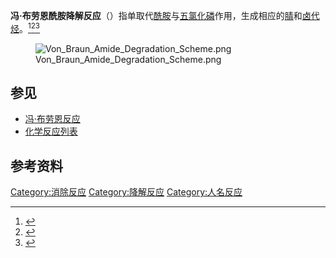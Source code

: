 '''冯·布劳恩酰胺降解反应'''（{{lang-de|Von-Braun-Amid-Abbau}}）指单取代[[酰胺|酰胺]]与[[五氯化磷|五氯化磷]]作用，生成相应的[[腈|腈]]和[[卤代烃|卤代烃]]。<ref>{{cite journal en 
 | title = Ueber die Spaltung des Benzenylmethylimidchlorids 
 | author = [[Hans_von_Pechmann|Hans von Pechmann]] 
 | journal = [[Berichte_der_deutschen_chemischen_Gesellschaft|Berichte der deutschen chemischen Gesellschaft]] 
 | volume = 33 
 | issue = 1 
 | pages = 611–612 
 | year = 1900 
 | url = http://gallica.bnf.fr/ark:/12148/bpt6k907551/f616.table 
 | doi = 10.1002/cber.19000330199 
 | access-date = 2009-11-06 
 | archive-date = 2020-11-04 
 | archive-url = https://web.archive.org/web/20201104182223/https://gallica.bnf.fr/ark:/12148/bpt6k907551/f616.table 
 | dead-url = no 
 }}</ref><ref>{{cite journal en
 | title =  Ueber 1.5-Dibrompentan 
 | author = von Braun, J.  
 | journal =  [[Berichte_der_deutschen_chemischen_Gesellschaft|Berichte der deutschen chemischen Gesellschaft]]
 | volume = 37 
 | issue = 3
 | pages = 3210–3213 
 | year = 1904 
 | url =  
 | doi = 10.1002/cber.190403703118   }}</ref><ref>{{cite journal en
 | title = Mechanism of the von Braun amide degradations with carbonyl bromide or phosphorus pentabromide 
 | author = B. A. Phillips, G. Fodor, J. Gal, F. Letourneau and J. J. Ryan  
 | journal = [[Tetrahedron_(journal)|Tetrahedron]] 
 | volume = 29 
 | issue = 21
 | pages =  3309–3327
 | year = 1973 
 | url =  
 | doi = 10.1016/S0040-4020(01)93483-0}}</ref> 

[[File:Von_Braun_Amide_Degradation_Scheme.png|center]]

==参见==
*[[冯·布劳恩反应|冯·布劳恩反应]]
*[[化学反应列表|化学反应列表]]

==参考资料==
{{Reflist}}

[[Category:消除反应|Category:消除反应]]
[[Category:降解反应|Category:降解反应]]
[[Category:人名反应|Category:人名反应]]